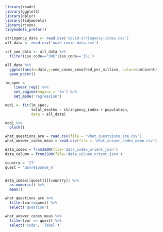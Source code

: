 ```r
library(readr)
library(ggplot2)
library(dplyr)
library(tidymodels)
library(rjson)
tidymodels_prefer()
```

```r
stringency_data <- read.csv('covid-stringency-index.csv')
all_data <- read.csv('owid-covid-data.csv')
```

```r
isl_swe_data <- all_data %>%
  filter(iso_code=="SWE"|iso_code=='ISL')
```

```r
all_data %>%
  ggplot(aes(x=date,y=new_cases_smoothed_per_million, color=continent)) +
  geom_point()
```

```r
lm_spec <-
    linear_reg() %>% 
    set_engine(engine = 'lm') %>% 
    set_mode('regression')
```

```r
mod1 <- fit(lm_spec,
            total_deaths ~ stringency_index + population, 
            data = all_data)

mod1 %>%
  pluck()
```

```r
what_questions_are = read.csv(file = 'what_questsions_are.csv')
what_answer_codes_mean = read.csv(file = 'what_answer_codes_mean.csv')
```

```r
data_index = fromJSON(file='data_index_orient.json')
data_column = fromJSON(file='data_column_orient.json')
```

```r
country = 'IT'
quest = 'Govresponse_6'


data_index[[quest]][[country]] %>%
  as.numeric() %>%
  mean()

what_questions_are %>%
  filter(var==quest) %>%
  select('question')

what_answer_codes_mean %>%
  filter(var == quest) %>%
  select('code', 'label')

```

